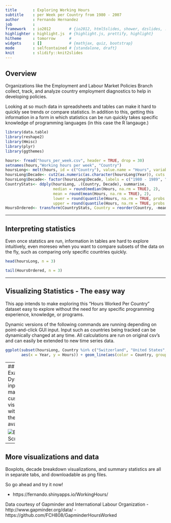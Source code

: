 ```yaml
---
title       : Exploring Working Hours  
subtitle    : per Week per Country from 1980 - 2007 
author      : Fernando Hernandez
job         : 
framework   : io2012        # {io2012, html5slides, shower, dzslides, ...}
highlighter : highlight.js  # {highlight.js, prettify, highlight}
hitheme     : tomorrow      # 
widgets     : []            # {mathjax, quiz, bootstrap}
mode        : selfcontained # {standalone, draft}
knit        : slidify::knit2slides
---
```


## Overview

Organizations like the Employment and Labour Market Policies Branch collect, track, and analyze country employment diagnostics to help in developing policies.

Looking at so much data in spreadsheets and tables can make it hard to quickly see trends or compare statistics. 
In addition to this, getting this information in a form in which statistics can be run quickly takes specific knowledge of programming languages (in this case the R langauge.)

```r
library(data.table)
library(reshape2)
library(Hmisc)
library(plyr)
library(ggthemes)
```


```r

hours<- fread("hours_per_week.csv", header = TRUE, drop = 30) 
setnames(hours,"Working hours per week", "Country") 
hoursLong<- melt(hours, id = c("Country"), value.name = "Hours", variable.name = "Year" )
hoursLong$Decade<- cut2(as.numeric(as.character(hoursLong$Year)), cuts = c(1980, 1990, 2000))
hoursLong$Decade<- factor(hoursLong$Decade, labels = c("1980 - 1989", "1990 - 1999", "2000 - 2007"))
CountryStats<- ddply(hoursLong, .(Country, Decade), summarise,
                     median = round(median(Hours, na.rm = TRUE), 2),
                     mean = round(mean(Hours, na.rm = TRUE), 2),
                     lower = round(quantile(Hours, na.rm = TRUE, probs = 0.25), 2),
                     upper = round(quantile(Hours, na.rm = TRUE, probs = 0.75), 2))
HoursOrdered<- transform(CountryStats, Country = reorder(Country, -mean))
```


---

## Interpreting statistics

Even once statstics are run, information in tables are hard to explore intuitively, even moreseo when you want to compare subsets of the data on the fly, such as comparing only specific countries quickly.

```r
head(hoursLong, n = 3)

tail(HoursOrdered, n = 3)


```

---

## Visualizing Statistics - The easy way

This app intends to make exploring this "Hours Worked Per Country" dataset easy to explore without the need for any specific programming experience, knowledge, or programs.

Dynamic versions of the following commands are running depending on point-and-click GUI input. Input such as countries being tracked can be dynamically changed at any time. All calculations are run on original csv's and can easily be extended to new time series data.
```r
ggplot(subset(hoursLong, Country %in% c("Switzerland", "United States", "Japan", "United Kingdom", "France", "Korea, Rep.")), 
       aes(x = Year, y = Hours)) + geom_line(aes(color = Country, group = Country)) + theme(axis.text.x = element_text(angle = 90))
```

---
## Interface Example
Dynamic inputs for making custom visualizations with custom themes available.

<img src="assets/img/Example.jpg" alt="Example Screenshot" />  

---
## More visualizations and data

Boxplots, decade breakdown visualizations, and summary statistics are all in separate tabs, and downloadable as png files.

So go ahead and try it now!

- https://fernando.shinyapps.io/WorkingHours/

Data courtesy of Gapminder and International Labour Organization
- http://www.gapminder.org/data/
- https://github.com/FCH808/GapminderHoursWorked
